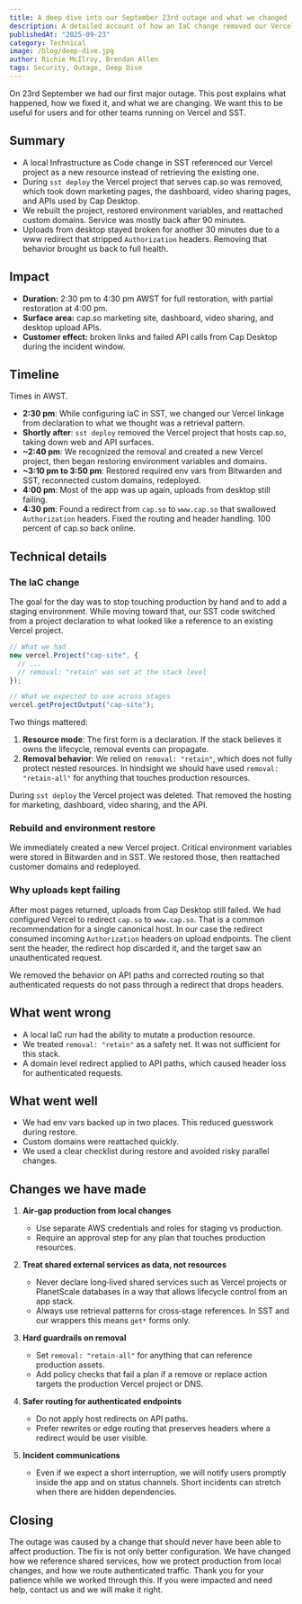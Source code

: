 ```yaml
---
title: A deep dive into our September 23rd outage and what we changed
description: A detailed account of how an IaC change removed our Vercel project, how we restored service, and the concrete fixes we have made to prevent a repeat.
publishedAt: "2025-09-23"
category: Technical
image: /blog/deep-dive.jpg
author: Richie McIlroy, Brendan Allen
tags: Security, Outage, Deep Dive
---
```


On 23rd September we had our first major outage. This post explains what happened, how we fixed it, and what we are changing. We want this to be useful for users and for other teams running on Vercel and SST.

## Summary

- A local Infrastructure as Code change in SST referenced our Vercel project as a new resource instead of retrieving the existing one.
- During `sst deploy` the Vercel project that serves cap.so was removed, which took down marketing pages, the dashboard, video sharing pages, and APIs used by Cap Desktop.
- We rebuilt the project, restored environment variables, and reattached custom domains. Service was mostly back after 90 minutes.
- Uploads from desktop stayed broken for another 30 minutes due to a www redirect that stripped `Authorization` headers. Removing that behavior brought us back to full health.

## Impact

- **Duration:** 2:30 pm to 4:30 pm AWST for full restoration, with partial restoration at 4:00 pm.
- **Surface area:** cap.so marketing site, dashboard, video sharing, and desktop upload APIs.
- **Customer effect:** broken links and failed API calls from Cap Desktop during the incident window.

## Timeline

Times in AWST.

- **2:30 pm**: While configuring IaC in SST, we changed our Vercel linkage from declaration to what we thought was a retrieval pattern.
- **Shortly after**: `sst deploy` removed the Vercel project that hosts cap.so, taking down web and API surfaces.
- **~2:40 pm**: We recognized the removal and created a new Vercel project, then began restoring environment variables and domains.
- **~3:10 pm to 3:50 pm**: Restored required env vars from Bitwarden and SST, reconnected custom domains, redeployed.
- **4:00 pm**: Most of the app was up again, uploads from desktop still failing.
- **4:30 pm**: Found a redirect from `cap.so` to `www.cap.so` that swallowed `Authorization` headers. Fixed the routing and header handling. 100 percent of cap.so back online.

## Technical details

### The IaC change

The goal for the day was to stop touching production by hand and to add a staging environment. While moving toward that, our SST code switched from a project declaration to what looked like a reference to an existing Vercel project.

```ts
// What we had
new vercel.Project("cap-site", {
  // ...
  // removal: "retain" was set at the stack level
});

// What we expected to use across stages
vercel.getProjectOutput("cap-site");
```

Two things mattered:

1. **Resource mode**: The first form is a declaration. If the stack believes it owns the lifecycle, removal events can propagate.
2. **Removal behavior**: We relied on `removal: "retain"`, which does not fully protect nested resources. In hindsight we should have used `removal: "retain-all"` for anything that touches production resources.

During `sst deploy` the Vercel project was deleted. That removed the hosting for marketing, dashboard, video sharing, and the API.

### Rebuild and environment restore

We immediately created a new Vercel project. Critical environment variables were stored in Bitwarden and in SST. We restored those, then reattached customer domains and redeployed.

### Why uploads kept failing

After most pages returned, uploads from Cap Desktop still failed. We had configured Vercel to redirect `cap.so` to `www.cap.so`. That is a common recommendation for a single canonical host. In our case the redirect consumed incoming `Authorization` headers on upload endpoints. The client sent the header, the redirect hop discarded it, and the target saw an unauthenticated request.

We removed the behavior on API paths and corrected routing so that authenticated requests do not pass through a redirect that drops headers.

## What went wrong

- A local IaC run had the ability to mutate a production resource.
- We treated `removal: "retain"` as a safety net. It was not sufficient for this stack.
- A domain level redirect applied to API paths, which caused header loss for authenticated requests.

## What went well

- We had env vars backed up in two places. This reduced guesswork during restore.
- Custom domains were reattached quickly.
- We used a clear checklist during restore and avoided risky parallel changes.

## Changes we have made

1. **Air‑gap production from local changes**

   - Use separate AWS credentials and roles for staging vs production.
   - Require an approval step for any plan that touches production resources.

2. **Treat shared external services as data, not resources**

   - Never declare long‑lived shared services such as Vercel projects or PlanetScale databases in a way that allows lifecycle control from an app stack.
   - Always use retrieval patterns for cross‑stage references. In SST and our wrappers this means `get*` forms only.

3. **Hard guardrails on removal**

   - Set `removal: "retain-all"` for anything that can reference production assets.
   - Add policy checks that fail a plan if a remove or replace action targets the production Vercel project or DNS.

4. **Safer routing for authenticated endpoints**

   - Do not apply host redirects on API paths.
   - Prefer rewrites or edge routing that preserves headers where a redirect would be user visible.

5. **Incident communications**
   - Even if we expect a short interruption, we will notify users promptly inside the app and on status channels. Short incidents can stretch when there are hidden dependencies.

## Closing

The outage was caused by a change that should never have been able to affect production. The fix is not only better configuration. We have changed how we reference shared services, how we protect production from local changes, and how we route authenticated traffic. Thank you for your patience while we worked through this. If you were impacted and need help, contact us and we will make it right.
